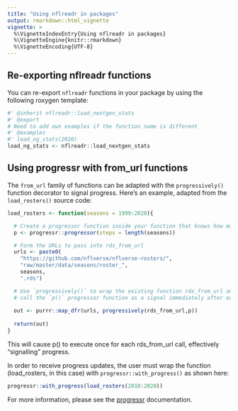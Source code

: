 ```yaml
---
title: "Using nflreadr in packages"
output: rmarkdown::html_vignette
vignette: >
  %\VignetteIndexEntry{Using nflreadr in packages}
  %\VignetteEngine{knitr::rmarkdown}
  %\VignetteEncoding{UTF-8}
---
```


## Re-exporting nflreadr functions

You can re-export `nflreadr` functions in your package by using the following roxygen template:

```r
#' @inherit nflreadr::load_nextgen_stats
#' @export
# Need to add own examples if the function name is different
#' @examples
#' load_ng_stats(2020)
load_ng_stats <- nflreadr::load_nextgen_stats
```

## Using progressr with from_url functions

The `from_url` family of functions can be adapted with the `progressively()` function decorator to signal progress. Here's an example, adapted from the `load_rosters()` source code:

```r
load_rosters <- function(seasons = 1999:2020){

  # Create a progressor function inside your function that knows how many "steps" there will be
  p <- progressr::progressor(steps = length(seasons)) 

  # Form the URLs to pass into rds_from_url
  urls <- paste0(
    "https://github.com/nflverse/nflverse-rosters/",
    "raw/master/data/seasons/roster_",
    seasons, 
    ".rds")

  # Use `progressively()` to wrap the existing function rds_from_url and 
  # call the `p()` progressor function as a signal immediately after each iteration
  
  out <- purrr::map_dfr(urls, progressively(rds_from_url,p))
  
  return(out)
}
```

This will cause p() to execute once for each rds_from_url call, effectively "signalling" progress.

In order to receive progress updates, the user must wrap the function (load_rosters, in this case) with `progressr::with_progress()` as shown here:

```r
progressr::with_progress(load_rosters(2010:2020))
```

For more information, please see the [progressr](https://progressr.futureverse.org) documentation.
